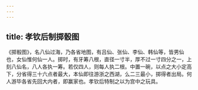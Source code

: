 ```yaml
---
---
---
```

title: 孝钦后制掷骰图
---



《掷骰图》，名八仙过海，乃各省地图，有吕仙、张仙、李仙、韩仙等，皆男仙也，女仙惟何仙一人。掷时，有牙筹八根，直径一寸半，厚不过一寸四分之一，上刻八仙名，八人各执一筹。若仅四人，则每人执二根。中置一碗，以点之大小定高下，分省得三十六点者最大，本仙即往游浙之西湖，么二三最小，掷得者出局。何人游毕各省先回大内者，即赢家也。孝钦后特制之以为宫中之玩具。